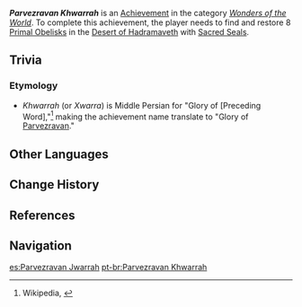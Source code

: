 {{Achievement Infobox
|id           = 81312
|order id     = 1299
|category     = Wonders of the World
|description  = Bring all the [[Primal Obelisk]]s in the [[Desert of Hadramaveth]] back to life.
|requirements = 
|primogems    = 5
|tracking     = 
|type         = Exploration
|hidden       = 1
|topic        = Primal Obelisk
|quest        = 
|set          = 
}}
'''''Parvezravan Khwarrah''''' is an [[Achievement]] in the category ''[[Wonders of the World]]''. To complete this achievement, the player needs to find and restore 8 [[Primal Obelisk]]s in the [[Desert of Hadramaveth]] with [[Sacred Seal]]s.

==Trivia==
===Etymology===
* ''Khwarrah'' (or ''Xwarra'') is Middle Persian for "Glory of [Preceding Word],"<ref>Wikipedia, {{W|Ardashir-Khwarrah}}<!--Replace with better citation if found--></ref> making the achievement name translate to "Glory of [[Parvezravan]]."

==Other Languages==
{{Other Languages
|en      = Parvezravan Khwarrah
|zhs     = 帕维兹拉万・赫瓦拉
|zhs_rm  = Pàwéizīlāwàn Hèwǎlā
|zht     = 帕維茲拉萬・赫瓦拉
|zht_rm  = Pàwéizīlāwàn Hèwǎlā
|ja      = パーヴェズラヴァン・ヘワッラー
|ja_rm   = Paavezuravan Hewarraa
|ko      = 파르브즈라반・콰라
|ko_rm   = Pareubeujeuraban Kwara
|es      = Parvezravan Jwarrah
|fr      = Parvezravan Khwarrah
|ru      = Парвезраван Хварра
|th      = Parvezravan Khwarrah
|vi      = Parvezravan Khwarrah
|de      = Parvezravan Khwarrah
|id      = Parvezravan Khwarrah
|pt      = Parvezravan Khwarrah
|tr      = Parvezravan Khwarrah
|it      = Parvezravan Khwarrah
}}

==Change History==
{{Change History|3.4}}

==References==
{{Reflist}}

==Navigation==
{{Achievement Navbox}}

[[es:Parvezravan Jwarrah]]
[[pt-br:Parvezravan Khwarrah]]